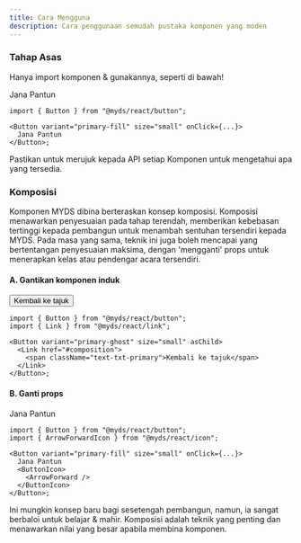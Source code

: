 ```yaml
---
title: Cara Mengguna
description: Cara penggunaan semudah pustaka komponen yang moden
---
```



### Tahap Asas

Hanya import komponen & gunakannya, seperti di bawah!

<Preview>
  <PreviewButton
    variant="primary-fill"
    size="small"
    pantun="Berjalan-jalan ke kota tua, Membeli kuih di pasar pagi. Membuka jalan menuju dunia, 'Button' ditekan dengan jari. -- Copilot"
  >
    <span className="text-txt-white">Jana Pantun</span>
  </PreviewButton>
</Preview>

```tsx title="Basic Button"
import { Button } from "@myds/react/button";

<Button variant="primary-fill" size="small" onClick={...}>
  Jana Pantun
</Button>;
```

Pastikan untuk merujuk kepada API setiap Komponen untuk mengetahui apa yang tersedia.

### Komposisi<a name="composition"></a>

Komponen MYDS dibina berteraskan konsep komposisi. Komposisi menawarkan penyesuaian pada tahap terendah, memberikan kebebasan tertinggi kepada pembangun untuk menambah sentuhan tersendiri kepada MYDS.
Pada masa yang sama, teknik ini juga boleh mencapai yang bertentangan penyesuaian maksima, dengan 'mengganti' props untuk menerapkan kelas atau pendengar acara tersendiri.

#### A. Gantikan komponen induk

<Preview>
  <Button variant="primary-ghost" size="small" asChild>
    <Link href="#composition" className="no-underline">Kembali ke tajuk</Link>
  </Button>

</Preview>

```tsx title="Anchor dalam bentuk Button"
import { Button } from "@myds/react/button";
import { Link } from "@myds/react/link";

<Button variant="primary-ghost" size="small" asChild>
  <Link href="#composition">
    <span className="text-txt-primary">Kembali ke tajuk</span>
  </Link>
</Button>;
```

#### B. Ganti props

<Preview>
  <PreviewButton
    variant="primary-fill"
    size="small"
    pantun="Berjalan-jalan ke kota tua, Membeli kuih di pasar pagi. Membuka jalan menuju dunia, 'Button' ditekan dengan jari. -- Copilot"
  >
    <span className="text-txt-white">Jana Pantun</span>
    <ButtonIcon>
      <ArrowForward />
    </ButtonIcon>
  </PreviewButton>
</Preview>

```tsx title="Button dengan Icon Props yang Diganti"
import { Button } from "@myds/react/button";
import { ArrowForwardIcon } from "@myds/react/icon";

<Button variant="primary-fill" size="small" onClick={...}>
  Jana Pantun
  <ButtonIcon>
    <ArrowForward />
  </ButtonIcon>
</Button>;
```

Ini mungkin konsep baru bagi sesetengah pembangun, namun, ia sangat berbaloi untuk belajar & mahir.
Komposisi adalah teknik yang penting dan menawarkan nilai yang besar apabila membina komponen.
